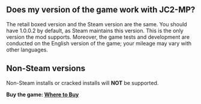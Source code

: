 == Does my version of the game work with JC2-MP? ==
The retail boxed version and the Steam version are the same.
You should have 1.0.0.2 by default, as Steam maintains this version. This is the only version the mod supports. Moreover, the game tests and development are conducted on the English version of the game; your mileage may vary with other languages.
== Non-Steam versions ==
Non-Steam installs or cracked installs will '''NOT''' be supported. 

'''Buy the game: [[Where to Buy]]'''